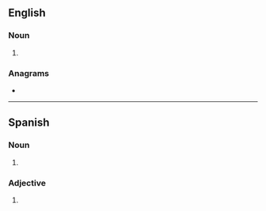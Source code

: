 ==English==

===Noun===
{{head|en|noun plural form}}

# {{plural of|derecho|lang=en}}

===Anagrams===
* {{anagrams|en|chordees|coshered|heredocs}}

----

==Spanish==

===Noun===
{{head|es|noun form|g=m-p}}

# {{plural of|lang=es|derecho}}

===Adjective===
{{head|es|adjective form|g=m-p}}

# {{plural of|lang=es|derecho}}